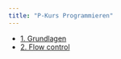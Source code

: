 ```yaml
---
title: "P-Kurs Programmieren"
---
```


- [1. Grundlagen](pk-programmieren/01-grundlagen.html)
- [2. Flow control](pk-programmieren/02-flow-control.html)
